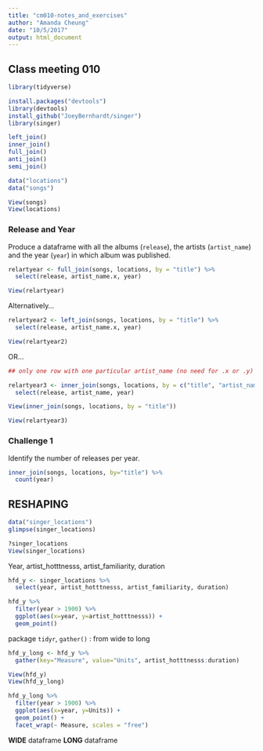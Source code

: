 ```yaml
---
title: "cm010-notes_and_exercises"
author: "Amanda Cheung"
date: "10/5/2017"
output: html_document
---
```


## Class meeting 010

```r
library(tidyverse)
```

```r
install.packages("devtools")
library(devtools)
install_github("JoeyBernhardt/singer")
library(singer)
```

```r
left_join()
inner_join()
full_join()
anti_join()
semi_join()
```

```r
data("locations")
data("songs")
```

```r
View(songs)
View(locations)
```

### Release and Year
Produce a dataframe with all the albums (`release`), the artists (`artist_name`) and the year (`year`) in which album was published.

```r
relartyear <- full_join(songs, locations, by = "title") %>% 
  select(release, artist_name.x, year)

View(relartyear)
```

Alternatively...
```r
relartyear2 <- left_join(songs, locations, by = "title") %>% 
  select(release, artist_name.x, year)

View(relartyear2)
```

OR...
```r
## only one row with one particular artist_name (no need for .x or .y)

relartyear3 <- inner_join(songs, locations, by = c("title", "artist_name")) %>% 
  select(release, artist_name, year)

View(inner_join(songs, locations, by = "title"))

View(relartyear3)
```

### Challenge 1

Identify the number of releases per year.
```r
inner_join(songs, locations, by="title") %>% 
  count(year)
```

## RESHAPING

```r
data("singer_locations")
glimpse(singer_locations)

?singer_locations
View(singer_locations)
```

Year, artist_hotttnesss, artist_familiarity, duration

```r
hfd_y <- singer_locations %>% 
  select(year, artist_hotttnesss, artist_familiarity, duration)

hfd_y %>% 
  filter(year > 1900) %>% 
  ggplot(aes(x=year, y=artist_hotttnesss)) +
  geom_point()
```

package `tidyr`, `gather()` : from wide to long

```r
hfd_y_long <- hfd_y %>% 
  gather(key="Measure", value="Units", artist_hotttnesss:duration)

View(hfd_y)
View(hfd_y_long)

hfd_y_long %>% 
  filter(year > 1900) %>% 
  ggplot(aes(x=year, y=Units)) +
  geom_point() + 
  facet_wrap(~ Measure, scales = "free")
```

**WIDE** dataframe
**LONG** dataframe

